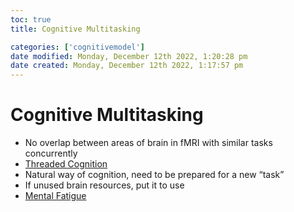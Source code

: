 ```yaml
---
toc: true
title: Cognitive Multitasking

categories: ['cognitivemodel']
date modified: Monday, December 12th 2022, 1:20:28 pm
date created: Monday, December 12th 2022, 1:17:57 pm
---
```


# Cognitive Multitasking


- No overlap between areas of brain in fMRI with similar tasks concurrently
- [Threaded Cognition](Threaded Cognition.qmd)
- Natural way of cognition, need to be prepared for a new "task"
- If unused brain resources, put it to use
- [Mental Fatigue](Mental Fatigue.qmd)




